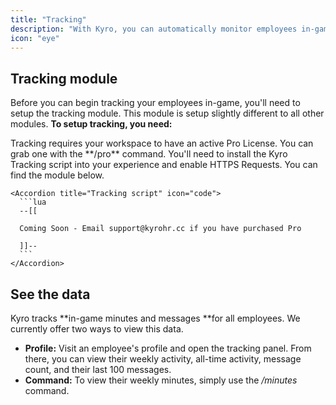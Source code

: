 ```yaml
---
title: "Tracking"
description: "With Kyro, you can automatically monitor employees in-game"
icon: "eye"
---
```


## Tracking module

Before you can begin tracking your employees in-game, you'll need to setup the tracking module. This module is setup slightly different to all other modules. **To setup tracking, you need:**

<AccordionGroup>
  <Accordion title="Pro License" icon="heart">
    Tracking requires your workspace to have an active Pro License. You can grab one with the **/pro** command.
  </Accordion>
  <Accordion title="Installed code" icon="file-code">
    You'll need to install the Kyro Tracking script into your experience and enable HTTPS Requests. You can find the module below.

    <Accordion title="Tracking script" icon="code">
      ```lua
      --[[
      
      Coming Soon - Email support@kyrohr.cc if you have purchased Pro
      
      ]]--
      ```
    </Accordion>
  </Accordion>
</AccordionGroup>

## See the data

Kyro tracks \*\*in-game minutes and messages \*\*for all employees. We currently offer two ways to view this data.

- **Profile:** Visit an employee's profile and open the tracking panel. From there, you can view their weekly activity, all-time activity, message count, and their last 100 messages.
- **Command:** To view their weekly minutes, simply use the _/minutes_ command.
